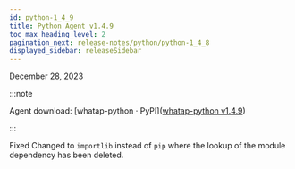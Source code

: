 ```yaml
---
id: python-1_4_9
title: Python Agent v1.4.9
toc_max_heading_level: 2
pagination_next: release-notes/python/python-1_4_8
displayed_sidebar: releaseSidebar
---
```


December 28, 2023

:::note

Agent download: [whatap-python · PyPI]([whatap-python v1.4.9](https://pypi.org/project/whatap-python/1.4.9/))

:::

<Status>Fixed</Status> Changed to <code>importlib</code> instead of <code>pip</code> where the lookup of the module dependency has been deleted.
